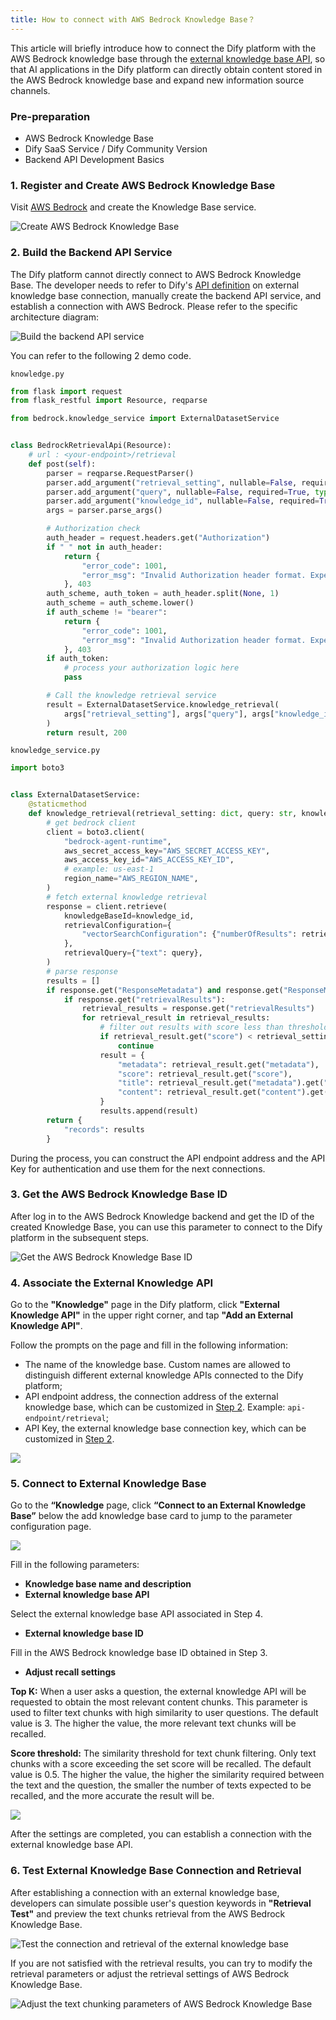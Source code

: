 ```yaml
---
title: How to connect with AWS Bedrock Knowledge Base？
---
```



This article will briefly introduce how to connect the Dify platform with the AWS Bedrock knowledge base through the [external knowledge base API](https://docs.dify.ai/guides/knowledge-base/external-knowledge-api-documentation), so that AI applications in the Dify platform can directly obtain content stored in the AWS Bedrock knowledge base and expand new information source channels.

### Pre-preparation

* AWS Bedrock Knowledge Base
* Dify SaaS Service / Dify Community Version
* Backend API Development Basics

### 1. Register and Create AWS Bedrock Knowledge Base

Visit [AWS Bedrock](https://aws.amazon.com/bedrock/) and create the Knowledge Base service.

![Create AWS Bedrock Knowledge Base](https://assets-docs.dify.ai/dify-enterprise-mintlify/en/learn-more/use-cases/1bf24647a5ffeba4accecd1052011980.png)

### 2. Build the Backend API Service

The Dify platform cannot directly connect to AWS Bedrock Knowledge Base. The developer needs to refer to Dify's [API definition](../../guides/knowledge-base/external-knowledge-api-documentation) on external knowledge base connection, manually create the backend API service, and establish a connection with AWS Bedrock. Please refer to the specific architecture diagram:

![Build the backend API service](https://assets-docs.dify.ai/dify-enterprise-mintlify/en/learn-more/use-cases/c57ce0a77ee668268f53e91497bd5c2b.png)

You can refer to the following 2 demo code.

`knowledge.py`

```python
from flask import request
from flask_restful import Resource, reqparse

from bedrock.knowledge_service import ExternalDatasetService


class BedrockRetrievalApi(Resource):
    # url : <your-endpoint>/retrieval
    def post(self):
        parser = reqparse.RequestParser()
        parser.add_argument("retrieval_setting", nullable=False, required=True, type=dict, location="json")
        parser.add_argument("query", nullable=False, required=True, type=str,)
        parser.add_argument("knowledge_id", nullable=False, required=True, type=str)
        args = parser.parse_args()

        # Authorization check
        auth_header = request.headers.get("Authorization")
        if " " not in auth_header:
            return {
                "error_code": 1001,
                "error_msg": "Invalid Authorization header format. Expected 'Bearer <api-key>' format."
            }, 403
        auth_scheme, auth_token = auth_header.split(None, 1)
        auth_scheme = auth_scheme.lower()
        if auth_scheme != "bearer":
            return {
                "error_code": 1001,
                "error_msg": "Invalid Authorization header format. Expected 'Bearer <api-key>' format."
            }, 403
        if auth_token:
            # process your authorization logic here
            pass

        # Call the knowledge retrieval service
        result = ExternalDatasetService.knowledge_retrieval(
            args["retrieval_setting"], args["query"], args["knowledge_id"]
        )
        return result, 200
```

`knowledge_service.py`

```python
import boto3


class ExternalDatasetService:
    @staticmethod
    def knowledge_retrieval(retrieval_setting: dict, query: str, knowledge_id: str):
        # get bedrock client
        client = boto3.client(
            "bedrock-agent-runtime",
            aws_secret_access_key="AWS_SECRET_ACCESS_KEY",
            aws_access_key_id="AWS_ACCESS_KEY_ID",
            # example: us-east-1
            region_name="AWS_REGION_NAME",
        )
        # fetch external knowledge retrieval
        response = client.retrieve(
            knowledgeBaseId=knowledge_id,
            retrievalConfiguration={
                "vectorSearchConfiguration": {"numberOfResults": retrieval_setting.get("top_k"), "overrideSearchType": "HYBRID"}
            },
            retrievalQuery={"text": query},
        )
        # parse response
        results = []
        if response.get("ResponseMetadata") and response.get("ResponseMetadata").get("HTTPStatusCode") == 200:
            if response.get("retrievalResults"):
                retrieval_results = response.get("retrievalResults")
                for retrieval_result in retrieval_results:
                    # filter out results with score less than threshold
                    if retrieval_result.get("score") < retrieval_setting.get("score_threshold", .0):
                        continue
                    result = {
                        "metadata": retrieval_result.get("metadata"),
                        "score": retrieval_result.get("score"),
                        "title": retrieval_result.get("metadata").get("x-amz-bedrock-kb-source-uri"),
                        "content": retrieval_result.get("content").get("text"),
                    }
                    results.append(result)
        return {
            "records": results
        }
```

During the process, you can construct the API endpoint address and the API Key for authentication and use them for the next connections.

### 3. Get the AWS Bedrock Knowledge Base ID

After log in to the AWS Bedrock Knowledge backend and get the ID of the created Knowledge Base, you can use this parameter to connect to the Dify platform in the subsequent steps.

![Get the AWS Bedrock Knowledge Base ID](https://assets-docs.dify.ai/dify-enterprise-mintlify/en/learn-more/use-cases/03fd7e383daf419765bbfd05c3742923.png)

### 4. Associate the External Knowledge API

Go to the **"Knowledge"** page in the Dify platform, click **"External Knowledge API"** in the upper right corner, and tap **"Add an External Knowledge API"**.

Follow the prompts on the page and fill in the following information:

* The name of the knowledge base. Custom names are allowed to distinguish different external knowledge APIs connected to the Dify platform;
* API endpoint address, the connection address of the external knowledge base, which can be customized in [Step 2](how-to-connect-aws-bedrock.md#id-2.build-the-backend-api-service). Example: `api-endpoint/retrieval`;
* API Key, the external knowledge base connection key, which can be customized in [Step 2](how-to-connect-aws-bedrock.md#id-2.build-the-backend-api-service).

![](https://assets-docs.dify.ai/dify-enterprise-mintlify/en/learn-more/use-cases/4f2ce69f8c59e788beb91303c68db571.png)

### 5. Connect to External Knowledge Base

Go to the **“Knowledge** page, click **“Connect to an External Knowledge Base”** below the add knowledge base card to jump to the parameter configuration page.

![](https://assets-docs.dify.ai/dify-enterprise-mintlify/en/learn-more/use-cases/c3c30c7ed923ee1d7986e92bb35186c6.png)

Fill in the following parameters:

* **Knowledge base name and description**
* **External knowledge base API**

Select the external knowledge base API associated in Step 4.
* **External knowledge base ID**

Fill in the AWS Bedrock knowledge base ID obtained in Step 3.
* **Adjust recall settings**

**Top K:** When a user asks a question, the external knowledge API will be requested to obtain the most relevant content chunks. This parameter is used to filter text chunks with high similarity to user questions. The default value is 3. The higher the value, the more relevant text chunks will be recalled.

**Score threshold:** The similarity threshold for text chunk filtering. Only text chunks with a score exceeding the set score will be recalled. The default value is 0.5. The higher the value, the higher the similarity required between the text and the question, the smaller the number of texts expected to be recalled, and the more accurate the result will be.

![](https://assets-docs.dify.ai/dify-enterprise-mintlify/en/learn-more/use-cases/58c324c08c1c5fc23ab31e04967ae449.png)

After the settings are completed, you can establish a connection with the external knowledge base API.

### 6. Test External Knowledge Base Connection and Retrieval

After establishing a connection with an external knowledge base, developers can simulate possible user's question keywords in **"Retrieval Test"** and preview the text chunks retrieval from the AWS Bedrock Knowledge Base.

![Test the connection and retrieval of the external knowledge base](https://assets-docs.dify.ai/dify-enterprise-mintlify/en/learn-more/use-cases/fbc64f060f9fda83847428439b07c247.png)

If you are not satisfied with the retrieval results, you can try to modify the retrieval parameters or adjust the retrieval settings of AWS Bedrock Knowledge Base.

![Adjust the text chunking parameters of AWS Bedrock Knowledge Base](https://assets-docs.dify.ai/dify-enterprise-mintlify/en/learn-more/use-cases/0984a89e4cf2a1150ec3160da14c656e.png)
